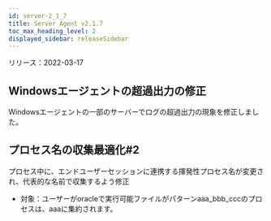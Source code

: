 ```yaml
---
id: server-2_1_7
title: Server Agent v2.1.7
toc_max_heading_level: 2
displayed_sidebar: releaseSidebar
---
```


リリース：2022-03-17

## Windowsエージェントの超過出力の修正

Windowsエージェントの一部のサーバーでログの超過出力の現象を修正しました。

## プロセス名の収集最適化#2

プロセス中に、エンドユーザーセッションに連携する揮発性プロセス名が変更され、代表的な名前で収集するよう修正

-   対象：ユーザーがoracleで実行可能ファイルがパターンaaa_bbb_cccのプロセスは、aaaに集約されます。
